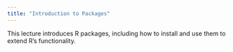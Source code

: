 ```yaml
---
title: "Introduction to Packages"
---
```


This lecture introduces R packages, including how to install and use them to extend R's functionality.
